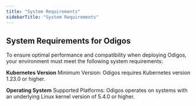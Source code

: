```yaml
---
title: "System Requirements"
sidebarTitle: "System Requirements"
---
```


## System Requirements for Odigos
To ensure optimal performance and compatibility when deploying Odigos, your environment must meet the following system requirements:

**Kubernetes Version**
Minimum Version: Odigos requires Kubernetes version 1.23.0 or higher.

**Operating System**
Supported Platforms: Odigos operates on systems with an underlying Linux kernel version of 5.4.0 or higher.